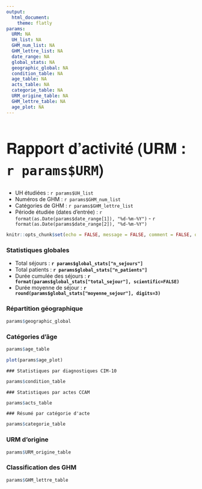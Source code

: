 ---
output: 
  html_document:
    theme: flatly
params:
  URM: NA
  UH_list: NA
  GHM_num_list: NA
  GHM_lettre_list: NA
  date_range: NA
  global_stats: NA
  geographic_global: NA
  condition_table: NA
  age_table: NA
  acts_table: NA
  categorie_table: NA
  URM_origine_table: NA
  GHM_lettre_table: NA
  age_plot: NA
---

<style type="text/css">

h1 {
  font-family: 'Helvetica Neue', sans-serif;
  font-size: 40px;
  font-weight: bold;
}

h3 {
  font-weight: bold;
}

</style>

# Rapport d'activité (URM : ``r params$URM``)

  - UH étudiées : ``r params$UH_list``
  - Numéros de GHM : ``r params$GHM_num_list``
  - Catégories de GHM : ``r params$GHM_lettre_list``
  - Période étudiée (dates d'entrée) : ``r format(as.Date(params$date_range[1]), "%d-%m-%Y")`` - ``r format(as.Date(params$date_range[2]), "%d-%m-%Y")``


```{r setup, include=FALSE}
knitr::opts_chunk$set(echo = FALSE, message = FALSE, comment = FALSE, out.width = "100%")
```

### Statistiques globales

  - Total séjours : **`r params$global_stats["n_sejours"]`**
  - Total patients : **`r params$global_stats["n_patients"]`**
  - Durée cumulée des séjours : **`r format(params$global_stats["total_sejour"], scientific=FALSE)`**
  - Durée moyenne de séjour : **`r round(params$global_stats["moyenne_sejour"], digits=3)`**

### Répartition géographique

```{r}
params$geographic_global
```


### Catégories d'âge

<div class = "row">

<div class = "col-md-6">
```{r}
params$age_table
```
</div>

<div class = "col-md-6">
```{r}
plot(params$age_plot)
```
</div>

</div>

```{asis, eval=(params$condition_table != "NA"), echo=TRUE}
### Statistiques par diagnostiques CIM-10
```

```{r, eval=(params$condition_table != "NA")}
params$condition_table
```


```{asis, eval=(params$acts_table != "NA"), echo=TRUE}
### Statistiques par actes CCAM
```

```{r eval=(params$acts_table != "NA")}
params$acts_table
```


```{asis, eval=(params$categorie_table != "NA"), echo=TRUE}
### Résumé par catégorie d'acte
```

```{r eval=(params$categorie_table != "NA")}
params$categorie_table
```


### URM d'origine

```{r}
params$URM_origine_table
```

### Classification des GHM

```{r}
params$GHM_lettre_table
```
